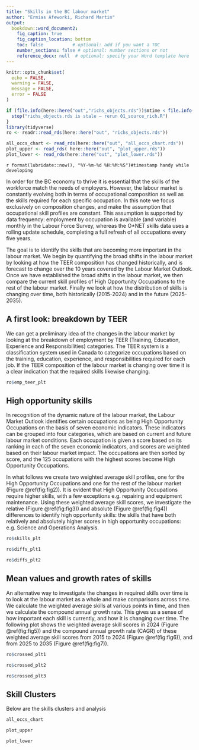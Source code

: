 ```yaml
---
title: "Skills in the BC labour market"
author: "Ermias Afeworki, Richard Martin"
output:
  bookdown::word_document2:
    fig_caption: true
    fig_caption_location: bottom
    toc: false           # optional: add if you want a TOC
    number_sections: false # optional: number sections or not
    reference_docx: null  # optional: specify your Word template here
---
```


```r
knitr::opts_chunk$set(
  echo = FALSE,
  warning = FALSE,
  message = FALSE,
  error = FALSE
)

if (file.info(here::here("out","richs_objects.rds"))$mtime < file.info("01_source_rich.R")$mtime) {
  stop("richs_objects.rds is stale — rerun 01_source_rich.R")
}
library(tidyverse)
ro <- readr::read_rds(here::here("out", "richs_objects.rds"))

all_occs_chart <- read_rds(here::here("out", "all_occs_chart.rds"))
plot_upper <- read_rds( here::here("out", "plot_upper.rds"))
plot_lower <- read_rds(here::here("out", "plot_lower.rds"))

```

`r format(lubridate::now(), "%Y-%m-%d %H:%M:%S")#timestamp handy while developing`

In order for the BC economy to thrive it is essential that the skills of the workforce match the needs of employers. However, the labour market is constantly evolving both in terms of occupational composition as well as the skills required for each specific occupation. In this note we focus exclusively on composition changes, and make the assumption that occupational skill profiles are constant. This assumption is supported by data frequency: employment by occupation is available (and variable) monthly in the Labour Force Survey, whereas the O\*NET skills data uses a rolling update schedule, completing a full refresh of all occupations every five years.

The goal is to identify the skills that are becoming more important in the labour market. We begin by quantifying the broad shifts in the labour market by looking at how the TEER composition has changed historically, and is forecast to change over the 10 years covered by the Labour Market Outlook. Once we have established the broad shifts in the labour market, we then compare the current skill profiles of High Opportunity Occupations to the rest of the labour market. Finally we look at how the distribution of skills is changing over time, both historically (2015-2024) and in the future (2025-2035).

## A first look: breakdown by TEER

We can get a preliminary idea of the changes in the labour market by looking at the breakdown of employment by TEER (Training, Education, Experience and Responsibilities) categories. The TEER system is a classification system used in Canada to categorize occupations based on the training, education, experience, and responsibilities required for each job. If the TEER composition of the labour market is changing over time it is a clear indication that the required skills likewise changing.

```r
ro$emp_teer_plt 
```

## High opportunity skills

In recognition of the dynamic nature of the labour market, the Labour Market Outlook identifies certain occupations as being High Opportunity Occupations on the basis of seven economic indicators. These indicators can be grouped into four categories, which are based on current and future labour market conditions. Each occupation is given a score based on its ranking in each of the seven economic indicators, and scores are weighted based on their labour market impact. The occupations are then sorted by score, and the 125 occupations with the highest scores become High Opportunity Occupations.

In what follows we create two weighted average skill profiles, one for the High Opportunity Occupations and one for the rest of the labour market (Figure \@ref(fig:fig2)). It is evident that High Opportunity Occupations require higher skills, with a few exceptions e.g. repairing and equipment maintenance. Using these weighted average skill scores, we investigate the relative (Figure \@ref(fig:fig3)) and absolute (Figure \@ref(fig:fig4)) differences to identify high opportunity skills: the skills that have both relatively and absolutely higher scores in high opportunity occupations: e.g. Science and Operations Analysis. 

```r
ro$skills_plt
```

```r
ro$diffs_plt1
```

```r
ro$diffs_plt2
```

## Mean values and growth rates of skills

An alternative way to investigate the changes in required skills over time is to look at the labour market as a whole and make comparisons across time. We calculate the weighted average skills at various points in time, and then we calculate the compound annual growth rate.  This gives us a sense of how important each skill is currently, and how it is changing over time. The following plot shows the weighted average skill scores in 2024 (Figure \@ref(fig:fig5)) and the compound annual growth rate (CAGR) of these weighted average skill scores from 2015 to 2024 (Figure \@ref(fig:fig6)), and from 2025 to 2035 (Figure \@ref(fig:fig7)).

```r
ro$crossed_plt1
```

```r
ro$crossed_plt2
```

```r
ro$crossed_plt3 
```

## Skill Clusters



Below are the skills clusters and analysis

```r
all_occs_chart
```

```r
plot_upper
```

```r
plot_lower
```

